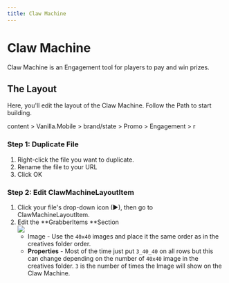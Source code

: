 ```yaml
---
title: Claw Machine
---
```


# Claw Machine

Claw Machine is an Engagement tool for players to pay and win prizes.

## The Layout

Here, you'll edit the layout of the Claw Machine. Follow the Path to start building.

<Admonition type="info" title="SiteCore Path">
  content > Vanilla.Mobile > brand/state > Promo > Engagement > r
</Admonition>

### Step 1: Duplicate File

1. Right-click the file you want to duplicate.
2. Rename the file to your URL
3. Click OK

### Step 2: Edit ClawMachineLayoutItem

1. Click your file's drop-down icon (►), then go to ClawMachineLayoutItem.
2. Edit the \*\*GrabberItems \*\*Section\
   ![](https://res.cloudinary.com/dlfu36fiw/image/upload/v1719452975/builds/claw-machine/grabberitems_jvggi4.jpg)
   * Image - Use the `40x40` images and place it the same order as in the creatives folder order.
   * **Properties** - Most of the time just put `3_40_40` on all rows but this can change depending on the number of `40x40` image in the creatives folder. `3` is the number of times the Image will show on the Claw Machine.

